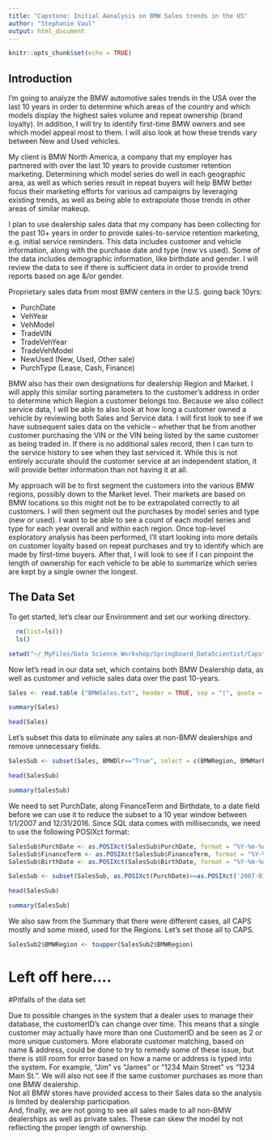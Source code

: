 ```yaml
---
title: "Capstone: Initial Aanalysis on BMW Sales trends in the US"
author: "Stephanie Vaul"
output: html_document
---
```



```r
knitr::opts_chunk$set(echo = TRUE)
```


## Introduction

I'm going to analyze the BMW automotive sales trends in the USA over the last 10 years in order to determine which areas of the country and which models display the highest sales volume and repeat ownership (brand loyalty). In addition, I will try to identify first-time BMW owners and see which model appeal most to them. I will also look at how these trends vary between New and Used vehicles.  

My client is BMW North America, a company that my employer has partnered with over the last 10 years to provide customer retention marketing. Determining which model series do well in each geographic area, as well as which series result in repeat buyers will help BMW better focus their marketing efforts for various ad campaigns by leveraging existing trends, as well as being able to extrapolate those trends in other areas of similar makeup.  

I plan to use dealership sales data that my company has been collecting for the past 10+ years in order to provide sales-to-service retention marketing, e.g. initial service reminders. This data includes customer and vehicle information, along with the purchase date and type (new vs used). Some of the data includes demographic information, like birthdate and gender. I will review the data to see if there is sufficient data in order to provide trend reports based on age &/or gender.  

Proprietary sales data from most BMW centers in the U.S. going back 10yrs:
 
* PurchDate
* VehYear
* VehModel
* TradeVIN
* TradeVehYear
* TradeVehModel
* NewUsed (New, Used, Other sale)
* PurchType (Lease, Cash, Finance)

BMW also has their own designations for dealership Region and Market. I will apply this similar sorting parameters to the customer’s address in order to determine which Region a customer belongs too. 
Because we also collect service data, I will be able to also look at how long a customer owned a vehicle by reviewing both Sales and Service data. I will first look to see if we have subsequent sales data on the vehicle – whether that be from another customer purchasing the VIN or the VIN being listed by the same customer as being traded in. If there is no additional sales record, then I can turn to the service history to see when they last serviced it. While this is not entirely accurate should the customer service at an independent station, it will provide better information than not having it at all.  

My approach will be to first segment the customers into the various BMW regions, possibly down to the Market level. Their markets are based on BMW locations so this might not be to be extrapolated correctly to all customers. I will then segment out the purchases by model series and type (new or used). I want to be able to see a count of each model series and type for each year overall and within each region. Once top-level exploratory analysis has been performed, I’ll start looking into more details on customer loyalty based on repeat purchases and try to identify which are made by first-time buyers. After that, I will look to see if I can pinpoint the length of ownership for each vehicle to be able to summarize which series are kept by a single owner the longest. 


## The Data Set

To get started, let's clear our Environment and set our working directory.

<!-- ## Review Environment and clear it -->
```r
  rm(list=ls())
  ls()
```
<!-- # Working Directory -->
```r
setwd("~/_MyFiles/Data Science Workshop/Springboard_DataScientist/Capstone Project")
```
 <!-- getwd() -->

Now let's read in our data set, which contains both BMW Dealership data, as well as customer and vehicle sales data over the past 10-years. 
<!-- read.table ("BMWSales.txt", header = TRUE, sep = "|", quote = "\"", nrows = 500) -->

```r
Sales <- read.table ("BMWSales.txt", header = TRUE, sep = "|", quote = "\"" )     
```


```r
summary(Sales)
``` 
```r
head(Sales)     
```

Let's subset this data to eliminate any sales at non-BMW dealerships and remove unnecessary fields. 

```r
SalesSub <- subset(Sales, BMWDlr=="True", select = c(BMWRegion, BMWMarket, DealerID, DealerState, VINID, VIN, Year, Make, Model, eCode, PurchDate, PayType, FinanceTerm, PurchasePrice, TradeVINID, TradeVIN, TradeYear, TradeMake, TradeModel, TradeECode, CustID, CustState, Gender, BirthDate) )
```

```r
head(SalesSub)     
```
```r
summary(SalesSub)     
```


We need to set PurchDate, along FinanceTerm and Birthdate, to a date field before we can use it to reduce the subset to a 10 year window between 1/1/2007 and 12/31/2016. Since SQL data comes with milliseconds, we need to use the following POSIXct format: 

```r
SalesSub$PurchDate <- as.POSIXct(SalesSub$PurchDate, format = "%Y-%m-%d %H:%M:%OS")
SalesSub$FinanceTerm <- as.POSIXct(SalesSub$FinanceTerm, format = "%Y-%m-%d %H:%M:%OS")
SalesSub$BirthDate <- as.POSIXct(SalesSub$BirthDate, format = "%Y-%m-%d %H:%M:%OS")
```

<!-- SalesSub$NewPurchDate      <- NULL -->


```r
SalesSub <- subset(SalesSub, as.POSIXct(PurchDate)>=as.POSIXct('2007-01-01 00:00:00.000') & as.POSIXct(PurchDate)<as.POSIXct('2017-01-01 00:00:00.000'), select = c(BMWRegion, BMWMarket, DealerID, DealerState, VINID, VIN, Year, Make, Model, eCode, PurchDate, PayType, FinanceTerm, PurchasePrice, TradeVINID, TradeVIN, TradeYear, TradeMake, TradeModel, TradeECode, CustID, CustState, Gender, BirthDate) )
```

```r
head(SalesSub)     
```

```r
summary(SalesSub)     
```
We also saw from the Summary that there were different cases, all CAPS mostly and some mixed, used for the Regions. Let's set those all to CAPS. 

```r
SalesSub2$BMWRegion <- toupper(SalesSub2$BMWRegion)     
```

# Left off here....

#Pitfalls of the data set

Due to possible changes in the system that a dealer uses to manage their database, the customerID's can change over time. This means that a single customer may actually have more than one CustomerID and be seen as 2 or more unique customers. More elaborate customer matching, based on name & address, could be done to try to remedy some of these issue, but there is still room for error based on how a name or address is typed into the system. For example, "Jim" vs "James" or "1234 Main Street" vs "1234 Main St.". We will also not see if the same customer purchases as more than one BMW dealership.  
Not all BMW stores have provided access to their Sales data so the analysis is limited by dealership participation.  
And, finally, we are not going to see all sales made to all non-BMW dealerships as well as private sales. These can skew the model by not reflecting the proper length of ownership.